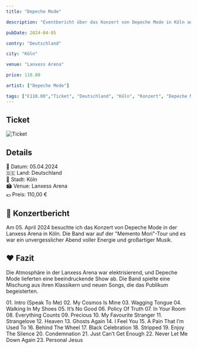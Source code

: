```yaml
---
title: "Depeche Mode"

description: "Eventbericht über das Konzert von Depeche Mode in Köln auf der Memento Mori Tour."

pubDate: 2024-04-05

contry: "Deutschland"

city: "Köln"

venue: "Lanxess Arena"

price: 110.00

artist: ["Depeche Mode"]

tags: ["€110.00","Ticket", "Deutschland", "Köln", "Konzert", "Depeche Mode", "2024", "Memento Mori"]
---
```



## Ticket

![Ticket](../../../gallery/2024/04-05/2024-04-05_20-00-00.jpg)

## Details
📅 Datum: 05.04.2024  
🇩🇪 Land: Deutschland      
📍 Stadt: Köln    
🏟️ Venue: Lanxess Arena  
💶 Preis: 110,00 €  


## 🎤 Konzertbericht

Am 05. April 2024 besuchte ich das Konzert von Depeche Mode in der Lanxess Arena in Köln.
Die Band war auf der "Memento Mori"-Tour und es war ein unvergesslicher Abend voller Energie und großartiger Musik.

## ❤️ Fazit

Die Atmosphäre in der Lanxess Arena war elektrisierend, und Depeche Mode lieferten eine beeindruckende Show ab.
Die Band spielte eine Mischung aus ihren Klassikern und neuen Songs, die das Publikum begeisterten.

<Card title="Setlist" icon="list-format">
01. Intro (Speak To Me)
02. My Cosmos Is Mine
03. Wagging Tongue
04. Walking In My Shoes
05. It’s No Good
06. Policy Of Truth
07. In Your Room
08. Everything Counts
09. Precious
10. My Favourite Stranger
11. Strangelove
12. Heaven
13. Ghosts Again
14. I Feel You
15. A Pain That I’m Used To
16. Behind The Wheel
17. Black Celebration
18. Stripped
19. Enjoy The Silence
20. Condemnation
21. Just Can’t Get Enough
22. Never Let Me Down Again
23. Personal Jesus
</Card>

<LinkCard
    title="Mehr Informationen"
    href="https://fanieng.com/2024/04/05/2024-04-05-depeche-mode-koeln-lanxess-arena/"
/>